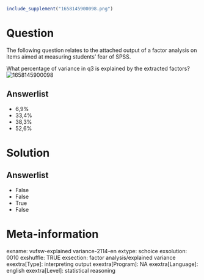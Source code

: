 ```{r, echo = FALSE, results = "hide"}
include_supplement("1658145900098.png")
```

Question
========
The following question relates to the attached output of a factor
analysis on items aimed at measuring students' fear of SPSS.  
  
What percentage of variance in q3 is explained by the extracted
factors?  
<img src="1658145900098.png" class="fr-fic fr-dii enlargeimage tvcss_2"
alt="1658145900098" />

Answerlist
----------
* 6,9%
* 33,4%
* 38,3%
* 52,6%

Solution
========










Answerlist
----------
* False
* False
* True
* False

Meta-information
================
exname: vufsw-explained variance-2114-en
extype: schoice
exsolution: 0010
exshuffle: TRUE
exsection: factor analysis/explained variance
exextra[Type]: interpreting output
exextra[Program]: NA
exextra[Language]: english
exextra[Level]: statistical reasoning

